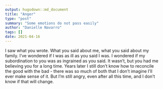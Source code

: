 ```yaml
---
output: hugodown::md_document
title: "Anger"
type: "post"
summary: "Some emotions do not pass easily"
author: "Danielle Navarro"
tags: []
date: 2021-04-16
---
```


I saw what you wrote. What you said about me, what you said about my family. I've wondered if I was as ill as you said I was. I wondered if my subordination to you was as ingrained as you said. It wasn't, but you had me believing you for a long time. Years later I still don't know how to reconcile the good with the bad - there was so much of both that I don't imagine I'll ever make sense of it. But I'm still angry, even after all this time, and I don't know if that will change.

